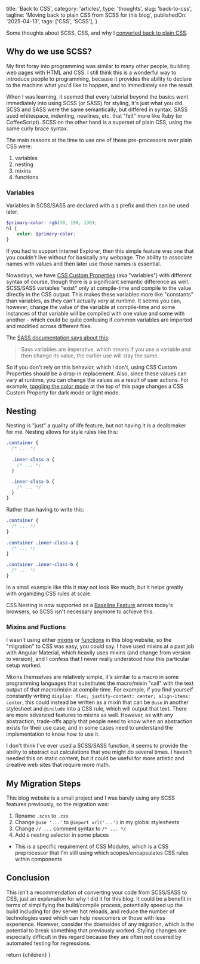   title: 'Back to CSS',
  category: 'articles',
  type: 'thoughts',
  slug: 'back-to-css',
  tagline: 'Moving back to plain CSS from SCSS for this blog',
  publishedOn: '2025-04-13',
  tags: ['CSS', 'SCSS'],
}


Some thoughts about SCSS, CSS, and why I [converted back to plain CSS](https://github.com/davimiku/blog.davimiku.com/commit/4ab06a4381ab079f7ed095aa10390d9fa4620a01).

## Why do we use SCSS?

My first foray into programming was similar to many other people, building web pages with HTML and CSS. I still think this is a wonderful way to introduce people to programming, because it provides the ability to declare to the machine what you'd like to happen, and to immediately see the result.

When I was learning, it seemed that every tutorial beyond the basics went immediately into using SCSS (or SASS) for styling, it's just what you did. SCSS and SASS were the same semantically, but differed in syntax. SASS used whitespace, indenting, newlines, etc. that "felt" more like Ruby (or CoffeeScript). SCSS on the other hand is a superset of plain CSS, using the same curly brace syntax.

The main reasons at the time to use one of these pre-processors over plain CSS were:

1. variables
2. nesting
3. mixins
4. functions

### Variables

Variables in SCSS/SASS are declared with a `$` prefix and then can be used later. 

```scss
$primary-color: rgb(30, 190, 130);
h1 {
    color: $primary-color;
}
```

If you had to support Internet Explorer, then this simple feature was one that you couldn't live without for basically any webpage. The ability to associate names with values and then later use those names is essential.

Nowadays, we have [CSS Custom Properties](https://developer.mozilla.org/en-US/docs/Web/CSS/CSS_cascading_variables/Using_CSS_custom_properties) (aka "variables") with different syntax of course, though there is a significant semantic difference as well. SCSS/SASS variables "exist" only at compile-time and compile to the value directly in the CSS output. This makes these variables more like "constants" than variables, as they can't actually _vary_ at runtime. It seems you can, however, change the value of the variable at compile-time and some instances of that variable will be compiled with one value and some with another - which could be quite confusing if common variables are imported and modified across different files.

The [SASS documentation says about this](https://sass-lang.com/documentation/variables/):

> Sass variables are imperative, which means if you use a variable and then change its value, the earlier use will stay the same.

So if you don't rely on this behavior, which I don't, using CSS Custom Properties should be a drop-in replacement. Also, since these values can vary at runtime, you can change the values as a result of user actions. For example, [toggling the color mode](https://github.com/davimiku/blog.davimiku.com/blob/710271a728cb8bf73f33e694a11297a42e0e6b9e/src/components/color_scheme_toggle/ColorSchemeToggle.tsx#L70) at the top of this page changes a CSS Custom Property for dark mode or light mode.

## Nesting

Nesting is "just" a quality of life feature, but not having it is a dealbreaker for me. Nesting allows for style rules like this:

```scss
.container {
  /* ... */
  
  .inner-class-a {
    /* ... */
  }

  .inner-class-b {
    /* ... */
  }
}
```

Rather than having to write this:

```scss
.container {
  /* ... */
}
  
.container .inner-class-a {
  /* ... */
}

.container .inner-class-b {
  /* ... */
}
```
 
In a small example like this it may not look like much, but it helps greatly with organizing CSS rules at scale.

CSS Nesting is now supported as a [Baseline Feature](https://caniuse.com/css-nesting) across today's browsers, so SCSS isn't necessary anymore to achieve this.

### Mixins and Fuctions

I wasn't using either [mixins](https://sass-lang.com/documentation/at-rules/mixin/) or [functions](https://sass-lang.com/documentation/at-rules/function/) in this blog website, so the "migration" to CSS was easy, you could say. I have used mixins at a past job with Angular Material, which heavily uses mixins (and change from version to version), and I confess that I never really understood how this particular setup worked.

Mixins themselves are relatively simple, it's similar to a macro in some programming languages that substitutes the macro/mixin "call" with the text output of that macro/mixin at compile time. For example, if you find yourself constantly writing `display: flex; justify-content: center; align-items: center`, this could instead be written as a mixin that can be `@use` in another stylesheet and `@include` into a CSS rule, which will output that text. There are more advanced features to mixins as well. However, as with any abstraction, trade-offs apply that people need to know when an abstraction exists for their use case, and in some cases need to understand the implementation to know how to use it. 

I don't think I've ever used a SCSS/SASS function, it seems to provide the ability to abstract out calculations that you might do several times. I haven't needed this on static content, but it could be useful for more artistic and creative web sites that require more math.

## My Migration Steps

This blog website is a small project and I was barely using any SCSS features previously, so the migration was:

1. Rename `.scss` to `.css`
2. Change `@use '...'` to `@import url('...')` in my global stylesheets
3. Change `// ...` comment syntax to `/* ... */`
4. Add `&` nesting selector in some places
  - This is a specific requirement of CSS Modules, which is a CSS preprocessor that I'm still using which scopes/encapsulates CSS rules within components

## Conclusion

This isn't a recommendation of converting your code from SCSS/SASS to CSS, just an explanation for why I did it for this blog. It could be a benefit in terms of simplifying the build/compile process, potentially speed up the build including for dev server hot reloads, and reduce the number of technologies used which can help newcomers or those with less experience. However, consider the downsides of any migration, which is the potential to break something that previously worked. Styling changes are especially difficult in this regard because they are often not covered by automated testing for regressions.

  return <ArticlePage meta={meta}>{children}</ArticlePage>
}
